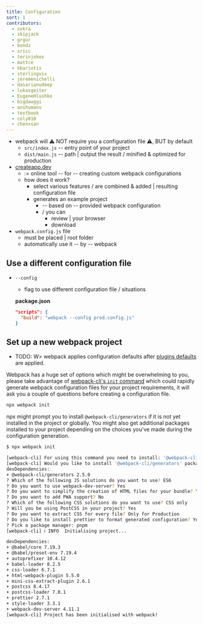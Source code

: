 ```yaml
---
title: Configuration
sort: 1
contributors:
  - sokra
  - skipjack
  - grgur
  - bondz
  - sricc
  - terinjokes
  - mattce
  - kbariotis
  - sterlingvix
  - jeremenichelli
  - dasarianudeep
  - lukasgeiter
  - EugeneHlushko
  - bigdawggi
  - anshumanv
  - textbook
  - coly010
  - chenxsan
---
```


* webpack will ⚠️ NOT require you a configuration file ⚠️, BUT by default
  * `src/index.js`   --  entry point of your project
  * `dist/main.js`   --  path | output the result / minified & optimized for production
* [createapp.dev](https://createapp.dev/webpack)
  * := online tool -- for -- creating custom webpack configurations
  * how does it work?
    * select various features / are combined    &   added | resulting configuration file
    * generates an example project
      * -- based on -- provided webpack configuration
      * / you can
        * review | your browser
        * download
* `webpack.config.js` file
  * must be placed | root folder
  * automatically use it -- by -- webpack

## Use a different configuration file

* `--config`
  * flag to use different configuration file / situations

  **package.json**

  ```json
  "scripts": {
    "build": "webpack --config prod.config.js"
  }
  ```

## Set up a new webpack project

* TODO:
W> webpack applies configuration defaults after [plugins defaults](/contribute/writing-a-plugin/#configuration-defaults) are applied.

Webpack has a huge set of options which might be overwhelming to you, please take advantage of [webpack-cli's `init` command](/api/cli/#init) which could rapidly generate webpack configuration files for your project requirements, it will ask you a couple of questions before creating a configuration file.

```bash
npx webpack init
```

npx might prompt you to install `@webpack-cli/generators` if it is not yet installed in the project or globally. You might also get additional packages installed to your project depending on the choices you've made during the configuration generation.

```bash
$ npx webpack init

[webpack-cli] For using this command you need to install: '@webpack-cli/generators' package.
[webpack-cli] Would you like to install '@webpack-cli/generators' package? (That will run 'npm install -D @webpack-cli/generators') (Y/n)
devDependencies:
+ @webpack-cli/generators 2.5.0
? Which of the following JS solutions do you want to use? ES6
? Do you want to use webpack-dev-server? Yes
? Do you want to simplify the creation of HTML files for your bundle? Yes
? Do you want to add PWA support? No
? Which of the following CSS solutions do you want to use? CSS only
? Will you be using PostCSS in your project? Yes
? Do you want to extract CSS for every file? Only for Production
? Do you like to install prettier to format generated configuration? Yes
? Pick a package manager: pnpm
[webpack-cli] ℹ INFO  Initialising project...

devDependencies:
+ @babel/core 7.19.3
+ @babel/preset-env 7.19.4
+ autoprefixer 10.4.12
+ babel-loader 8.2.5
+ css-loader 6.7.1
+ html-webpack-plugin 5.5.0
+ mini-css-extract-plugin 2.6.1
+ postcss 8.4.17
+ postcss-loader 7.0.1
+ prettier 2.7.1
+ style-loader 3.3.1
+ webpack-dev-server 4.11.1
[webpack-cli] Project has been initialised with webpack!
```
